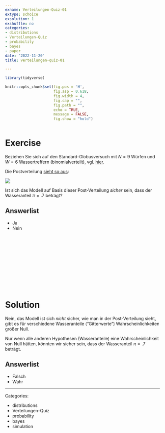 ```yaml
---
exname: Verteilungen-Quiz-01
extype: schoice
exsolution: 1
exshuffle: no
categories:
- distributions
- Verteilungen-Quiz
- probability
- bayes
- paper
date: '2022-11-20'
title: verteilungen-quiz-01

---
```





```r
library(tidyverse)
```


```r
knitr::opts_chunk$set(fig.pos = 'H',
                      fig.asp = 0.618,
                      fig.width = 4,
                      fig.cap = "", 
                      fig.path = "",
                      echo = TRUE,
                      message = FALSE,
                      fig.show = "hold")



```






# Exercise

Beziehen Sie sich auf den Standard-Globusversuch mit $N=9$ Würfen und $W=6$ Wassertreffern
(binomialverteilt), vgl. [hier](https://start-bayes.netlify.app/post#mit-stichproben-die-post-verteilung-zusammenfassen).

Die Postverteilung [sieht so aus](https://start-bayes.netlify.app/post#fig-samples1):

![](p-post1-1.png)


Ist sich das Modell auf Basis dieser Post-Verteilung *sicher* sein,
dass der Wasseranteil $\pi=.7$ beträgt?


Answerlist
----------
* Ja
* Nein



</br>
</br>
</br>
</br>
</br>
</br>
</br>
</br>
</br>
</br>

# Solution

Nein, das Modell ist sich *nicht* sicher, wie man in der Post-Verteilung sieht,
gibt es für verschiedene Wasseranteile ("Gitterwerte") Wahrscheinlichkeiten größer Null.

Nur wenn alle anderen Hypothesen (Wasseranteile) eine Wahrscheinlichkeit von Null hätten,
könnten wir sicher sein, dass der Wasseranteil $\pi=.7$ beträgt.



Answerlist
----------


* Falsch
* Wahr





---

Categories: 

- distributions
- Verteilungen-Quiz
- probability
- bayes
- simulation

